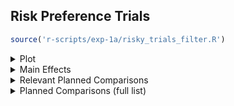 ## **Risk Preference Trials**

```r
source('r-scripts/exp-1a/risky_trials_filter.R')
```

<!-- Risky Trial Plots -->

<details>
  <summary>
  Plot
  </summary>
  
<br>
  
```r
source('r-scripts/exp-1a/risky_trials_plots.R')
plt_risky_std_blks
```

Errorbars = 95% CI

</details> 

<!-- Main Effects -->

<details>
  <summary>
  Main Effects
  </summary>
  
<br>

```r
source('r-scripts/exp-1a/risky_trials_summary.R')
```

<h3> ANOVA Table </h3>

- Note: Blocks 2 and 5 were excluded from the analysis as their comparisons were deemed irrelevant.
  
```r
kable(risky_main, 'html', digits = 3) %>%
  kable_classic(full_width = T, position = "center", html_font = "Arial")
```

<h3> Conclusions </h3>

**Main Effect of Group:**

$\chi^2(`r df_diffs[2]`) = `r l_rats[2]`, p = `r p_vals[2]`, R^2_N = `r r_sqs[2]`, BF_{10} `r bfs[2]`$

**Main Effect of Choice Value (i.e., Extreme Outcome effect):**

$\chi^2(`r df_diffs[3]`) = `r l_rats[3]`, p `r p_vals[3]`, R^2_N = `r r_sqs[3]`, BF_{10} `r bfs[3]`$

**Main Effect of Block:**

$\chi^2(`r df_diffs[4]`) = `r l_rats[4]`, p = `r p_vals[4]`, R^2_N = `r r_sqs[4]`, BF_{10} `r bfs[4]`$

**Interaction: Group $\times$ Value:**

$\chi^2(`r df_diffs[5]`) = `r l_rats[5]`, p = `r p_vals[5]`, R^2_N = `r r_sqs[5]`, BF_{10} `r bfs[5]`$

**Interaction: Group $\times$ Block:**

$\chi^2(`r df_diffs[6]`) = `r l_rats[6]`, p = `r p_vals[6]`, R^2_N = `r r_sqs[6]`, BF_{10} `r bfs[6]`$

**Interaction: Value $\times$ Block:**

$\chi^2(`r df_diffs[7]`) = `r l_rats[7]`, p `r p_vals[7]`, R^2_N = `r r_sqs[7]`, BF_{10} = `r bfs[7]`$

**Interaction: Group $\times$ Value $\times$ Block:**

$\chi^2(`r df_diffs[8]`) = `r l_rats[8]`, p `r p_vals[8]`, R^2_N = `r r_sqs[8]`, BF_{10} `r bfs[8]`$

<br>

<h4>
Conclusion:
</h4>

There is a 3-way interaction between Group, Value, and Block.

<br>

</details> 


<!-- Relevant Planned Comparisons -->

<details>
  <summary>
  Relevant Planned Comparisons
  </summary>

<h3>
**Comparing Blocks 1 and 3:**
</h3>

<h4>
Block (1 vs 3) $\times$ Group (1 vs 3) $\times$ Value (High vs Low):
</h4>

$b = `r pc_b_val[21]`, t(`r pc_t_df[21]`) = `r pc_t_stat[21]`, p = `r pc_p_val[21]`, r = `r pc_r_val[21]`$

<br>

<h4>
Block (1 vs 3) $\times$ Group (2 vs 3) $\times$ Value (High vs Low):
</h4>

$b = `r pc_b_val[22]`, t(`r pc_t_df[22]`) = `r pc_t_stat[22]`, p = `r pc_p_val[22]`, r = `r pc_r_val[22]`$

<br>

<h4>
Conclusion:
</h4>

The difference between block 1 and 3 significantly interacts with both group and value.

<br>

<h3>
**Comparing Blocks 4 and 6:**
</h3>

<h4>
Block (4 vs 6) $\times$ Group (1 vs 3) $\times$ Value (High vs Low):
</h4>

$b = `r pc_b_val[23]`, t(`r pc_t_df[23]`) = `r pc_t_stat[23]`, p = `r pc_p_val[23]`, r = `r pc_r_val[23]`$

<br>

<h4>
Block (4 vs 6) $\times$ Group (2 vs 3) $\times$ Value (High vs Low):
</h4>

$b = `r pc_b_val[24]`, t(`r pc_t_df[24]`) = `r pc_t_stat[24]`, p = `r pc_p_val[24]`, r = `r pc_r_val[24]`$

<br>

<h4>
Conclusion:
</h4>

The difference between block 4 and 6 significantly interacts with group and value, but only when comparing group 1 and 3 (effect is small). There is no difference comparing group 2 and 3.

<br>

</details> 


<!-- Planned Comparisons Full List -->

<details>
  <summary>
  Planned Comparisons (full list)
  </summary>

<br>

```r
kable(risky_pc, 'html', digits = 3) %>%
  kable_classic(full_width = T, position = "center", html_font = "Arial")
```

<br>

</details> 










